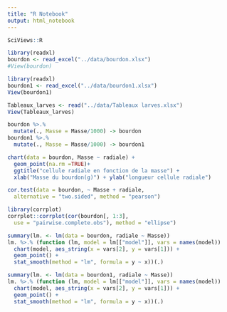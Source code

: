 ```yaml
---
title: "R Notebook"
output: html_notebook
---
```


```r
SciViews::R
```

```r
library(readxl)
bourdon <- read_excel("../data/bourdon.xlsx")
#View(bourdon)

```
```r
library(readxl)
bourdon1 <- read_excel("../data/bourdon1.xlsx")
View(bourdon1)
```

```r

Tableaux_larves <- read("../data/Tableaux larves.xlsx")
View(Tableaux_larves)
```
```r
bourdon %>.%
  mutate(., Masse = Masse/1000) -> bourdon
bourdon1 %>.%
  mutate(., Masse = Masse/1000) -> bourdon1

```
```r
chart(data = bourdon, Masse ~ radiale) +
  geom_point(na.rm =TRUE)+
  ggtitle("cellule radiale en fonction de la masse") +
  xlab("Masse du bourdon(g)") + ylab("longueur cellule radiale")
```
```r
cor.test(data = bourdon, ~ Masse + radiale,
  alternative = "two.sided", method = "pearson")
```
```r
library(corrplot)
corrplot::corrplot(cor(bourdon[, 1:3],
  use = "pairwise.complete.obs"), method = "ellipse")
```
```r
summary(lm. <- lm(data = bourdon, radiale ~ Masse))
lm. %>.% (function (lm, model = lm[["model"]], vars = names(model))
  chart(model, aes_string(x = vars[2], y = vars[1])) +
  geom_point() +
  stat_smooth(method = "lm", formula = y ~ x))(.)
```
```r
summary(lm. <- lm(data = bourdon1, radiale ~ Masse))
lm. %>.% (function (lm, model = lm[["model"]], vars = names(model))
  chart(model, aes_string(x = vars[2], y = vars[1])) +
  geom_point() +
  stat_smooth(method = "lm", formula = y ~ x))(.)
```






